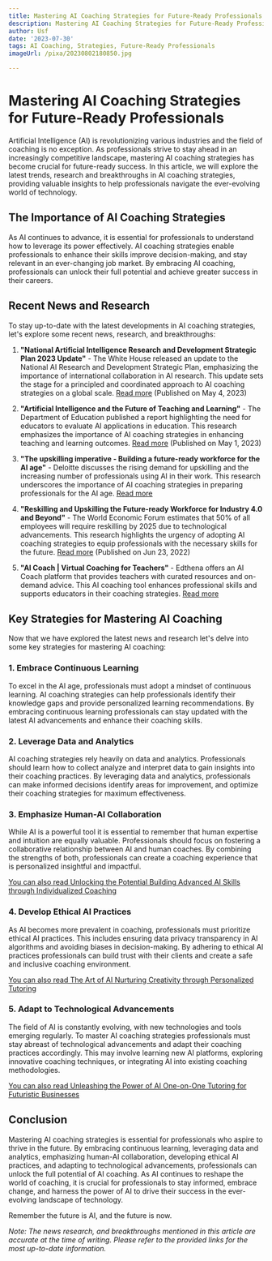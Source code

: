 ```yaml
---
title: Mastering AI Coaching Strategies for Future-Ready Professionals
description: Mastering AI Coaching Strategies for Future-Ready Professionals
author: Usf
date: '2023-07-30'
tags: AI Coaching, Strategies, Future-Ready Professionals
imageUrl: /pixa/20230802180850.jpg

---
```

# Mastering AI Coaching Strategies for Future-Ready Professionals

Artificial Intelligence (AI) is revolutionizing various  industries and the field of coaching is no exception.  As professionals strive to stay ahead in an increasingly competitive landscape, mastering AI coaching strategies has become crucial for future-ready success. In this article, we will  explore the latest trends, research and breakthroughs in AI coaching strategies, providing valuable  insights to help professionals navigate the ever-evolving world of technology.

## The Importance  of  AI Coaching Strategies

As AI continues to advance,  it  is essential for professionals to understand how to leverage its power effectively. AI coaching strategies enable professionals to enhance  their skills improve decision-making, and stay relevant in an ever-changing job market. By embracing AI coaching, professionals can unlock their full potential and  achieve greater success in their careers.

## Recent News and Research

To stay up-to-date with the latest developments in AI coaching strategies, let's explore  some recent news,  research, and breakthroughs:

1. **"National Artificial  Intelligence Research and Development Strategic Plan 2023  Update"** - The White House released an update to the National AI  Research and Development Strategic Plan, emphasizing the importance of international collaboration in AI research. This update sets  the stage for  a principled and coordinated approach to AI coaching strategies on a  global scale. [Read more](https://www.whitehouse.gov/wp-content/uploads/2023/05/National-Artificial-Intelligence-Research-and-Development-Strategic-Plan-2023-Update.pdf) (Published on May 4, 2023)

2. **"Artificial Intelligence and the Future of Teaching and Learning"**  - The Department of Education published a  report highlighting the need for educators to evaluate AI applications in education. This research emphasizes the importance of AI  coaching strategies in enhancing teaching and  learning outcomes. [Read more](https://www2.ed.gov/documents/ai-report/ai-report.pdf) (Published on May 1, 2023)

3. **"The upskilling imperative -  Building a future-ready workforce for the AI age"** - Deloitte discusses the rising demand for  upskilling  and the increasing number of professionals using  AI in their work.  This research underscores the importance  of AI coaching strategies  in preparing professionals for the  AI age. [Read more](https://www2.deloitte.com/content/dam/Deloitte/ca/Documents/Analytics/ca-en-deloitte-analytics-upskilling-aoda.pdf)

4. **"Reskilling and Upskilling  the Future-ready Workforce for Industry 4.0 and Beyond"** - The World Economic Forum estimates that  50%  of all employees will require  reskilling by 2025 due  to technological advancements. This research highlights  the urgency  of adopting AI coaching strategies to equip professionals with the necessary skills for the future. [Read more](https://www.ncbi.nlm.nih.gov/pmc/articles/PMC9278314/) (Published on Jun 23,  2022)

5.  **"AI Coach | Virtual Coaching for Teachers"** - Edthena offers an AI Coach platform  that provides teachers with curated resources and  on-demand advice. This AI  coaching tool enhances professional skills and supports educators in their coaching strategies. [Read more](https://www.edthena.com/ai-coach-for-teachers/)

## Key Strategies for Mastering  AI  Coaching

Now that we have explored the latest news and research let's delve into some key strategies for  mastering AI  coaching:

### 1. Embrace Continuous Learning

To excel in the AI age, professionals must adopt a mindset of continuous learning. AI coaching strategies can help professionals identify  their knowledge gaps and provide personalized learning recommendations. By embracing continuous learning  professionals can stay updated with the latest AI advancements and  enhance  their coaching skills.

### 2. Leverage Data and Analytics

AI coaching strategies  rely heavily on data and analytics.  Professionals should learn how to collect analyze and interpret data to gain insights into their coaching practices.  By leveraging data and analytics, professionals can make informed decisions identify areas for improvement, and optimize their coaching strategies for maximum effectiveness.

###  3. Emphasize Human-AI Collaboration

While AI is a powerful tool it is essential to remember that human expertise and intuition are equally  valuable. Professionals should focus on fostering a collaborative relationship between AI and human coaches. By combining the strengths of  both, professionals can create a coaching experience that is personalized insightful and impactful.

[You can also read Unlocking the  Potential Building Advanced AI Skills through Individualized Coaching](Unlocking%20the%20Potential%20Building%20Advanced%20AI%20Skills%20through%20Individualized%20Coaching)


### 4. Develop Ethical AI Practices

As AI becomes more prevalent in coaching, professionals must prioritize ethical AI  practices. This includes ensuring data privacy transparency  in AI algorithms and avoiding biases  in decision-making.  By adhering to  ethical AI practices professionals can build trust with their clients and  create a safe and inclusive coaching environment.

[You can also read The Art of AI Nurturing Creativity through Personalized Tutoring](The%20Art%20of%20AI%20Nurturing%20Creativity%20through%20Personalized%20Tutoring)


###  5. Adapt to Technological Advancements

The field of AI is constantly evolving, with new technologies and  tools emerging regularly.  To master AI coaching strategies professionals must  stay abreast of technological advancements and  adapt their coaching practices accordingly. This  may involve learning new AI platforms, exploring innovative coaching  techniques, or integrating AI  into existing coaching methodologies.

[You can also read Unleashing the Power of AI  One-on-One Tutoring for Futuristic Businesses](Unleashing%20the%20Power%20of%20AI%20One-on-One%20Tutoring%20for%20Futuristic%20Businesses)


## Conclusion

Mastering AI coaching strategies is essential  for professionals who  aspire to thrive in the future. By embracing continuous learning, leveraging data and analytics,  emphasizing human-AI collaboration, developing ethical AI practices, and adapting to technological  advancements,  professionals can unlock the  full potential of AI coaching.  As AI continues  to reshape  the world of coaching, it is crucial for professionals to stay informed, embrace change, and harness the power of AI to drive their success in the ever-evolving landscape of technology.

Remember the future is AI, and the future is now.

*Note: The news research, and breakthroughs mentioned in  this article are accurate at the time of writing. Please refer to  the provided links for the  most up-to-date information.*